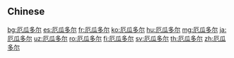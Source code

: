==Chinese==
{{zh-see|厄瓜多爾}}

[[bg:厄瓜多尔]]
[[es:厄瓜多尔]]
[[fr:厄瓜多尔]]
[[ko:厄瓜多尔]]
[[hu:厄瓜多尔]]
[[mg:厄瓜多尔]]
[[ja:厄瓜多尔]]
[[uz:厄瓜多尔]]
[[ro:厄瓜多尔]]
[[fi:厄瓜多尔]]
[[sv:厄瓜多尔]]
[[th:厄瓜多尔]]
[[zh:厄瓜多尔]]